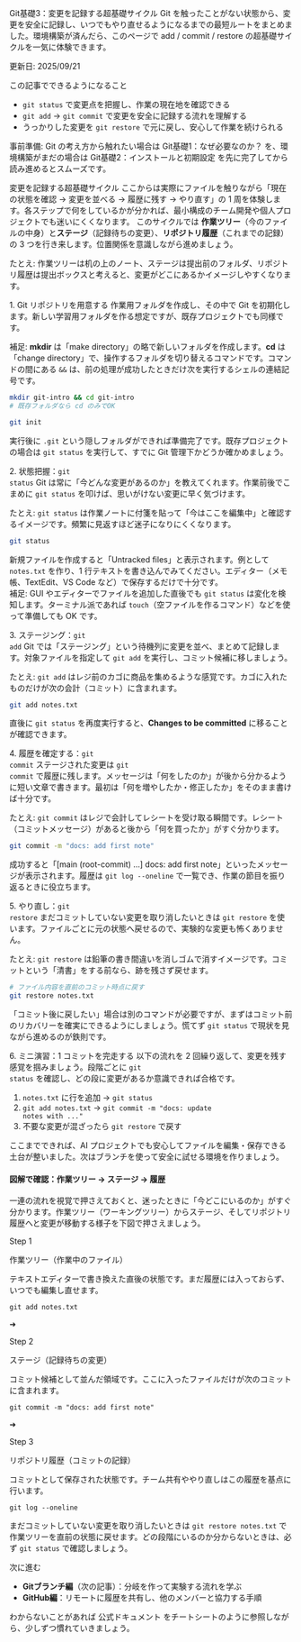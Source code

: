 ---
---


<Heading level={1}>Git基礎3：変更を記録する超基礎サイクル</Heading>
<Text>
  Git を触ったことがない状態から、変更を安全に記録し、いつでもやり直せるようになるまでの最短ルートをまとめました。環境構築が済んだら、このページで add / commit / restore の超基礎サイクルを一気に体験できます。
</Text>
<div className="mt-4 inline-flex items-center gap-1.5 rounded-full bg-emerald-50 px-2.5 py-1 text-xs/5 font-semibold text-emerald-800 ring-1 ring-emerald-200 dark:bg-emerald-400/10 dark:text-emerald-200 dark:ring-emerald-300/30">
  更新日: 2025/09/21
</div>

<Divider soft className="my-10" />

<Subheading level={2}>この記事でできるようになること</Subheading>
<ul className="mt-4 space-y-3 text-base/7 text-gray-700 dark:text-gray-300">
  <li>
    <Code>git status</Code> で変更点を把握し、作業の現在地を確認できる
  </li>
  <li>
    <Code>git add</Code> → <Code>git commit</Code> で変更を安全に記録する流れを理解する
  </li>
  <li>
    うっかりした変更を <Code>git restore</Code> で元に戻し、安心して作業を続けられる
  </li>
</ul>

<div className="mt-4 rounded-md border border-sky-200/80 bg-sky-50 px-3 py-2 text-sm text-sky-900 dark:border-sky-300/50 dark:bg-sky-400/20 dark:text-sky-100" role="note">
  事前準備: Git の考え方から触れたい場合は <TextLink href="/git-overview">Git基礎1：なぜ必要なのか？</TextLink> を、環境構築がまだの場合は <TextLink href="/git-install">Git基礎2：インストールと初期設定</TextLink> を先に完了してから読み進めるとスムーズです。
</div>

<Divider soft className="my-10" />



<Subheading level={2}>変更を記録する超基礎サイクル</Subheading>
<Text className="mt-3">
  ここからは実際にファイルを触りながら「現在の状態を確認 → 変更を並べる → 履歴に残す → やり直す」の 1 周を体験します。各ステップで何をしているかが分かれば、最小構成のチーム開発や個人プロジェクトでも迷いにくくなります。
</Text>
<Text className="mt-4">
  このサイクルでは <Strong>作業ツリー</Strong>（今のファイルの中身）と<Strong>ステージ</Strong>（記録待ちの変更）、<Strong>リポジトリ履歴</Strong>（これまでの記録）の 3 つを行き来します。位置関係を意識しながら進めましょう。
</Text>
<div className="mt-3 analogy-card" role="note">
  たとえ: 作業ツリーは机の上のノート、ステージは提出前のフォルダ、リポジトリ履歴は提出ボックスと考えると、変更がどこにあるかイメージしやすくなります。
</div>

<Subheading level={3} className="mt-10">1. Git リポジトリを用意する</Subheading>
<Text className="mt-3">
  作業用フォルダを作成し、その中で Git を初期化します。新しい学習用フォルダを作る想定ですが、既存プロジェクトでも同様です。
</Text>
<div className="mt-3 rounded-md border border-emerald-200/80 bg-emerald-50 px-3 py-2 text-sm text-emerald-900 dark:border-emerald-300/50 dark:bg-emerald-400/10 dark:text-emerald-100" role="note">
  補足: <Strong>mkdir</Strong> は「make directory」の略で新しいフォルダを作成します。<Strong>cd</Strong> は「change directory」で、操作するフォルダを切り替えるコマンドです。コマンドの間にある <Code>&amp;&amp;</Code> は、前の処理が成功したときだけ次を実行するシェルの連結記号です。
</div>

```bash
mkdir git-intro && cd git-intro
# 既存フォルダなら cd のみでOK

git init
```

<Text className="mt-4">
  実行後に <Code>.git</Code> という隠しフォルダができれば準備完了です。既存プロジェクトの場合は <Code>git status</Code> を実行して、すでに Git 管理下かどうか確かめましょう。
</Text>

<Subheading level={3} className="mt-10">2. 状態把握：<Code>git status</Code></Subheading>
<Text>
  Git は常に「今どんな変更があるのか」を教えてくれます。作業前後でこまめに <Code>git status</Code> を叩けば、思いがけない変更に早く気づけます。
</Text>

<div className="mt-3 analogy-card" role="note">
  たとえ: <Code>git status</Code> は作業ノートに付箋を貼って「今はここを編集中」と確認するイメージです。頻繁に見返すほど迷子になりにくくなります。
</div>

```bash
git status
```

<Text className="mt-4">
  新規ファイルを作成すると「Untracked files」と表示されます。例として <Code>notes.txt</Code> を作り、1 行テキストを書き込んでみてください。エディター（メモ帳、TextEdit、VS Code など）で保存するだけで十分です。
</Text>
<div className="mt-3 rounded-md border border-emerald-200/80 bg-emerald-50 px-3 py-2 text-sm text-emerald-900 dark:border-emerald-300/50 dark:bg-emerald-400/10 dark:text-emerald-100" role="note">
  補足: GUI やエディターでファイルを追加した直後でも <Code>git status</Code> は変化を検知します。ターミナル派であれば <Code>touch</Code>（空ファイルを作るコマンド）などを使って準備しても OK です。
</div>

<Subheading level={3} className="mt-10">3. ステージング：<Code>git add</Code></Subheading>
<Text>
  Git では「ステージング」という待機列に変更を並べ、まとめて記録します。対象ファイルを指定して <Code>git add</Code> を実行し、コミット候補に移しましょう。
</Text>

<div className="mt-3 analogy-card" role="note">
  たとえ: <Code>git add</Code> はレジ前のカゴに商品を集めるような感覚です。カゴに入れたものだけが次の会計（コミット）に含まれます。
</div>

```bash
git add notes.txt
```

<Text className="mt-4">
  直後に <Code>git status</Code> を再度実行すると、<Strong>Changes to be committed</Strong> に移ることが確認できます。
</Text>

<Subheading level={3} className="mt-10">4. 履歴を確定する：<Code>git commit</Code></Subheading>
<Text>
  ステージされた変更は <Code>git commit</Code> で履歴に残します。メッセージは「何をしたのか」が後から分かるように短い文章で書きます。最初は「何を増やしたか・修正したか」をそのまま書けば十分です。
</Text>

<div className="mt-3 analogy-card" role="note">
  たとえ: <Code>git commit</Code> はレジで会計してレシートを受け取る瞬間です。レシート（コミットメッセージ）があると後から「何を買ったか」がすぐ分かります。
</div>

```bash
git commit -m "docs: add first note"
```

<Text className="mt-4">
  成功すると「[main (root-commit) ...] docs: add first note」といったメッセージが表示されます。履歴は <Code>git log --oneline</Code> で一覧でき、作業の節目を振り返るときに役立ちます。
</Text>

<Subheading level={3} className="mt-10">5. やり直し：<Code>git restore</Code></Subheading>
<Text>
  まだコミットしていない変更を取り消したいときは <Code>git restore</Code> を使います。ファイルごとに元の状態へ戻せるので、実験的な変更も怖くありません。
</Text>

<div className="mt-3 analogy-card" role="note">
  たとえ: <Code>git restore</Code> は鉛筆の書き間違いを消しゴムで消すイメージです。コミットという「清書」をする前なら、跡を残さず戻せます。
</div>

```bash
# ファイル内容を直前のコミット時点に戻す
git restore notes.txt
```

<Text className="mt-4">
  「コミット後に戻したい」場合は別のコマンドが必要ですが、まずはコミット前のリカバリーを確実にできるようにしましょう。慌てず <Code>git status</Code> で現状を見ながら進めるのが鉄則です。
</Text>

<Subheading level={3} className="mt-10">6. ミニ演習：1 コミットを完走する</Subheading>
<Text className="mt-4">
  以下の流れを 2 回繰り返して、変更を残す感覚を掴みましょう。段階ごとに <Code>git status</Code> を確認し、どの段に変更があるか意識できれば合格です。
</Text>

1. <Code>notes.txt</Code> に行を追加 → <Code>git status</Code>
2. <Code>git add notes.txt</Code> → <Code>git commit -m "docs: update notes with ..."</Code>
3. 不要な変更が混ざったら <Code>git restore</Code> で戻す

<Text className="mt-6">
  ここまでできれば、AI プロジェクトでも安心してファイルを編集・保存できる土台が整いました。次はブランチを使って安全に試せる環境を作りましょう。
</Text>

#### 図解で確認：作業ツリー → ステージ → 履歴
<Text className="mt-3">
  一連の流れを視覚で押さえておくと、迷ったときに「今どこにいるのか」がすぐ分かります。作業ツリー（ワーキングツリー）からステージ、そしてリポジトリ履歴へと変更が移動する様子を下図で押さえましょう。
</Text>
<div className="mt-4 rounded-xl border border-slate-200/80 bg-white/70 p-4 shadow-sm ring-1 ring-white/40 backdrop-blur dark:border-slate-700/60 dark:bg-slate-900/50 dark:ring-white/10">
  <div className="grid gap-4 md:grid-cols-[1fr_auto_1fr_auto_1fr] md:items-center">
    <div className="rounded-lg border border-slate-200 bg-slate-50 p-4 text-sm text-slate-700 dark:border-slate-700 dark:bg-slate-800/70 dark:text-slate-200">
      <p className="text-xs font-semibold uppercase tracking-wide text-slate-500 dark:text-slate-400">Step 1</p>
      <p className="mt-2 font-semibold text-slate-800 dark:text-slate-100">作業ツリー（作業中のファイル）</p>
      <p className="mt-2 leading-6">テキストエディターで書き換えた直後の状態です。まだ履歴には入っておらず、いつでも編集し直せます。</p>
      <p className="mt-3 text-xs font-mono text-emerald-600 dark:text-emerald-300"><Code>git add notes.txt</Code></p>
    </div>
    <div className="hidden justify-center md:flex" aria-hidden="true">
      <span className="text-lg text-slate-400">➜</span>
    </div>
    <div className="rounded-lg border border-emerald-200 bg-emerald-50 p-4 text-sm text-emerald-900 dark:border-emerald-300/60 dark:bg-emerald-400/20 dark:text-emerald-100">
      <p className="text-xs font-semibold uppercase tracking-wide text-emerald-700 dark:text-emerald-200">Step 2</p>
      <p className="mt-2 font-semibold">ステージ（記録待ちの変更）</p>
      <p className="mt-2 leading-6">コミット候補として並んだ領域です。ここに入ったファイルだけが次のコミットに含まれます。</p>
      <p className="mt-3 text-xs font-mono text-emerald-700 dark:text-emerald-200"><Code>git commit -m "docs: add first note"</Code></p>
    </div>
    <div className="hidden justify-center md:flex" aria-hidden="true">
      <span className="text-lg text-slate-400">➜</span>
    </div>
    <div className="rounded-lg border border-indigo-200 bg-indigo-50 p-4 text-sm text-indigo-900 dark:border-indigo-300/60 dark:bg-indigo-400/20 dark:text-indigo-100">
      <p className="text-xs font-semibold uppercase tracking-wide text-indigo-700 dark:text-indigo-200">Step 3</p>
      <p className="mt-2 font-semibold">リポジトリ履歴（コミットの記録）</p>
      <p className="mt-2 leading-6">コミットとして保存された状態です。チーム共有ややり直しはこの履歴を基点に行います。</p>
      <p className="mt-3 text-xs font-mono text-indigo-700 dark:text-indigo-200"><Code>git log --oneline</Code></p>
    </div>
  </div>
  <p className="mt-4 text-sm text-slate-600 dark:text-slate-300">
    まだコミットしていない変更を取り消したいときは <Code>git restore notes.txt</Code> で作業ツリーを直前の状態に戻せます。どの段階にいるのか分からないときは、必ず <Code>git status</Code> で確認しましょう。
  </p>
</div>


<Divider soft className="my-10" />

<Subheading level={2}>次に進む</Subheading>
<ul className="mt-4 space-y-3 text-base/7 text-gray-700 dark:text-gray-300">
  <li>
    <Strong>Gitブランチ編</Strong>（次の記事）：分岐を作って実験する流れを学ぶ
  </li>
  <li>
    <Strong>GitHub編</Strong>：リモートに履歴を共有し、他のメンバーと協力する手順
  </li>
</ul>

<Text className="mt-6">
  わからないことがあれば <TextLink href="https://git-scm.com/docs">公式ドキュメント</TextLink> をチートシートのように参照しながら、少しずつ慣れていきましょう。
</Text>
